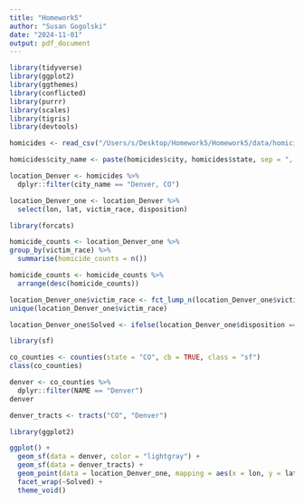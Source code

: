```yaml
---
title: "Homework5"
author: "Susan Gogolski"
date: "2024-11-01"
output: pdf_document
---
```


```r
library(tidyverse)
library(ggplot2)
library(ggthemes)
library(conflicted)
library(purrr)
library(scales)
library(tigris)
library(devtools)
```
```r
homicides <- read_csv("/Users/s/Desktop/Homework5/Homework5/data/homicide-data.csv")
```
```r
homicides$city_name <- paste(homicides$city, homicides$state, sep = ", ")
```
```r
location_Denver <- homicides %>%
  dplyr::filter(city_name == "Denver, CO")
```
```r
location_Denver_one <- location_Denver %>%
  select(lon, lat, victim_race, disposition)
```
```r
library(forcats)
```
```r
homicide_counts <- location_Denver_one %>%
group_by(victim_race) %>%
  summarise(homicide_counts = n())
```
```r
homicide_counts <- homicide_counts %>%
  arrange(desc(homicide_counts))
```
```r
location_Denver_one$victim_race <- fct_lump_n(location_Denver_one$victim_race, n = 3, other_level = "Other")
unique(location_Denver_one$victim_race)
```
```r
location_Denver_one$Solved <- ifelse(location_Denver_one$disposition == "Open/No arrest", "Unsolved", "Solved")
```

```r
library(sf)
```
```r
co_counties <- counties(state = "CO", cb = TRUE, class = "sf")
class(co_counties)
```

```r
denver <- co_counties %>%
  dplyr::filter(NAME == "Denver")
denver
```
```r
denver_tracts <- tracts("CO", "Denver")
```
```r
library(ggplot2)

ggplot() +
  geom_sf(data = denver, color = "lightgray") +
  geom_sf(data = denver_tracts) +
  geom_point(data = location_Denver_one, mapping = aes(x = lon, y = lat, color = victim_race), size = .5) +
  facet_wrap(~Solved) +
  theme_void()
```






